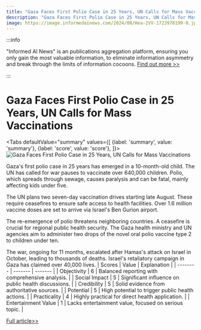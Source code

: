 ```yaml
---
title: "Gaza Faces First Polio Case in 25 Years, UN Calls for Mass Vaccinations"
description: "Gaza Faces First Polio Case in 25 Years, UN Calls for Mass Vaccinations"
image: https://image.informedainews.com/2024/08/Hea-2VV-1723978199-0.jpg
---
```



:::info

"Informed AI News" is an publications aggregation platform, ensuring you only gain the most valuable information, to eliminate information asymmetry and break through the limits of information cocoons.  [Find out more >>](/)

:::

# Gaza Faces First Polio Case in 25 Years, UN Calls for Mass Vaccinations


<Tabs
	defaultValue="summary"
	values={[
	{label: 'summary', value: 'summary'},
	{label: 'score', value: 'score'},
]}>
<TabItem value="summary">
<img
  src="https://image.informedainews.com/2024/08/Hea-2VV-1723978199-0.jpg"
  alt="Gaza Faces First Polio Case in 25 Years, UN Calls for Mass Vaccinations"
/>



Gaza's first polio case in 25 years has emerged in a 10-month-old child. The UN has called for war pauses to vaccinate over 640,000 children. Polio, which spreads through sewage, causes paralysis and can be fatal, mainly affecting kids under five.

The UN plans two seven-day vaccination drives starting late August. These require ceasefires to ensure safe access to health facilities. Over 1.6 million vaccine doses are set to arrive via Israel's Ben Gurion airport.

The re-emergence of polio threatens neighboring countries. A ceasefire is crucial for regional public health security. The Gaza health ministry and UN agencies aim to administer two drops of the novel oral polio vaccine type 2 to children under ten.

The war, ongoing for 11 months, escalated after Hamas's attack on Israel in October, leading to thousands of deaths. Israel's retaliatory campaign in Gaza has claimed over 40,000 lives.
</TabItem>
<TabItem value="score">
	| Scores     | Value   | Explanation |
	| -------- | ------- | ------- |
	| Objectivity  | 6    | Balanced reporting with comprehensive analysis.    |
	| Social Impact | 5     | Significant influence on public health discussions.    |
	| Credibility    | 5    | Solid evidence from authoritative sources.    |
	| Potential    | 5    | High potential to trigger public health actions.    |
	| Practicality    | 4    | Highly practical for direct health application.    |
	| Entertainment Value    | 1    | Lacks entertainment value, focused on serious topic.    |
</TabItem>
</Tabs>

[Full article>>](https://www.theguardian.com/world/article/2024/aug/16/gaza-sees-first-polio-case-in-25-years-as-un-calls-for-mass-vaccinations)
